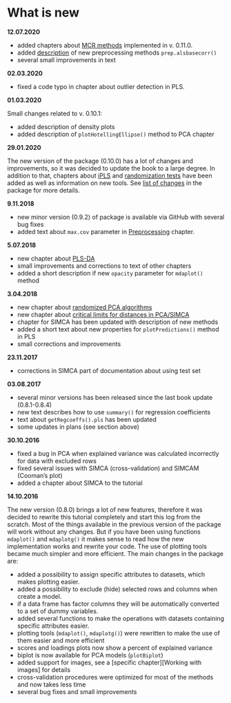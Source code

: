 # What is new {-#news}

**12.07.2020**

* added chapters about [MCR methods](#mcr) implemented in v. 0.11.0.
* added [description](#prep--alsbasecorr) of new preprocessing methods `prep.alsbasecorr()`
* several small improvements in text

**02.03.2020**

* fixed a code typo in chapter about outlier detection in PLS.

**01.03.2020**

Small changes related to v. 0.10.1:

* added description of density plots
* added description of `plotHotellingEllipse()` method to PCA chapter


**29.01.2020**

The new version of the package (0.10.0) has a lot of changes and improvements, so it was decided
to update the book to a large degree. In addition to that, chapters about [iPLS](#ipls) and [randomization tests](#pls--randomization-test) have been added as well as information on new tools. See [list of changes](https://github.com/svkucheryavski/mdatools/blob/master/NEWS.md) in the package for more details.

**9.11.2018**

* new minor version (0.9.2) of package is available via GitHub with several bug fixes
* added text about `max.cov` parameter in [Preprocessing](#datasets--preprocessing) chapter.

**5.07.2018**

* new chapter about [PLS-DA](#plsda)
* small improvements and corrections to text of other chapters
* added a short description if new `opacity` parameter for `mdaplot()` method

**3.04.2018**

* new chapter about [randomized PCA algorithms](#pca--randomized-algorithm)
* new chapter about [critical limits for distances in PCA/SIMCA](#pca--distances-and-limits)
* chapter for SIMCA has been updated with description of new methods
* added a short text about new properties for `plotPredictions()` method in PLS
* small corrections and improvements

**23.11.2017**

* corrections in SIMCA part of documentation about using test set

**03.08.2017**

* several minor versions has been released since the last book update (0.8.1-0.8.4)
* new text describes how to use `summary()` for regression coefficients
* text about `getRegcoeffs().pls` has been updated
* some updates in plans (see section above)

**30.10.2016**

* fixed a bug in PCA when explained variance was calculated incorrectly for data with excluded rows
* fixed several issues with SIMCA (cross-validation) and SIMCAM (Cooman's plot)
* added a chapter about SIMCA to the tutorial

**14.10.2016**

The new version (0.8.0) brings a lot of new features, therefore it was decided to rewrite this tutorial
completely and start this log from the scratch. Most of the things available in the previous version
of the package will work without any changes. But if you have been using functions `mdaplot()`
and `mdaplotg()` it makes sense to read how the new implementation works and rewrite your code.
The use of plotting tools became much simpler and more efficient. The main changes in the package are:

* added a possibility to assign specific attributes to datasets, which makes plotting easier.
* added a possibility to exclude (hide) selected rows and columns when create a model.
* if a data frame has factor columns they will be automatically converted to a set of dummy variables.
* added several functions to make the operations with datasets containing specific attributes easier.
* plotting tools (`mdaplot()`, `mdaplotg()`) were rewritten to make the use of them easier and more efficient
* scores and loadings plots now show a percent of explained variance
* biplot is now available for PCA models (`plotBiplot`)
* added support for images, see a [specific chapter][Working with images] for details
* cross-validation procedures were optimized for most of the methods and now takes less time
* several bug fixes and small improvements

